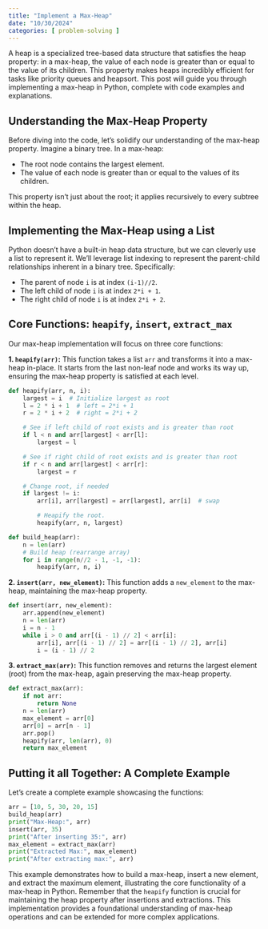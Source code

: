 ```yaml
---
title: "Implement a Max-Heap"
date: "10/30/2024"
categories: [ problem-solving ]
---
```


A heap is a specialized tree-based data structure that satisfies the heap property:  in a max-heap, the value of each node is greater than or equal to the value of its children. This property makes heaps incredibly efficient for tasks like priority queues and heapsort. This post will guide you through implementing a max-heap in Python, complete with code examples and explanations.


## Understanding the Max-Heap Property

Before diving into the code, let's solidify our understanding of the max-heap property.  Imagine a binary tree. In a max-heap:

* The root node contains the largest element.
* The value of each node is greater than or equal to the values of its children.

This property isn't just about the root; it applies recursively to every subtree within the heap.


## Implementing the Max-Heap using a List

Python doesn't have a built-in heap data structure, but we can cleverly use a list to represent it.  We'll leverage list indexing to represent the parent-child relationships inherent in a binary tree.  Specifically:

* The parent of node `i` is at index `(i-1)//2`.
* The left child of node `i` is at index `2*i + 1`.
* The right child of node `i` is at index `2*i + 2`.


## Core Functions: `heapify`, `insert`, `extract_max`

Our max-heap implementation will focus on three core functions:

**1. `heapify(arr)`:** This function takes a list `arr` and transforms it into a max-heap in-place.  It starts from the last non-leaf node and works its way up, ensuring the max-heap property is satisfied at each level.

```python
def heapify(arr, n, i):
    largest = i  # Initialize largest as root
    l = 2 * i + 1  # left = 2*i + 1
    r = 2 * i + 2  # right = 2*i + 2

    # See if left child of root exists and is greater than root
    if l < n and arr[largest] < arr[l]:
        largest = l

    # See if right child of root exists and is greater than root
    if r < n and arr[largest] < arr[r]:
        largest = r

    # Change root, if needed
    if largest != i:
        arr[i], arr[largest] = arr[largest], arr[i]  # swap

        # Heapify the root.
        heapify(arr, n, largest)

def build_heap(arr):
    n = len(arr)
    # Build heap (rearrange array)
    for i in range(n//2 - 1, -1, -1):
        heapify(arr, n, i)

```

**2. `insert(arr, new_element)`:**  This function adds a `new_element` to the max-heap, maintaining the max-heap property.

```python
def insert(arr, new_element):
    arr.append(new_element)
    n = len(arr)
    i = n - 1
    while i > 0 and arr[(i - 1) // 2] < arr[i]:
        arr[i], arr[(i - 1) // 2] = arr[(i - 1) // 2], arr[i]
        i = (i - 1) // 2
```

**3. `extract_max(arr)`:** This function removes and returns the largest element (root) from the max-heap, again preserving the max-heap property.


```python
def extract_max(arr):
    if not arr:
        return None
    n = len(arr)
    max_element = arr[0]
    arr[0] = arr[n - 1]
    arr.pop()
    heapify(arr, len(arr), 0)
    return max_element
```

## Putting it all Together: A Complete Example

Let's create a complete example showcasing the functions:

```python
arr = [10, 5, 30, 20, 15]
build_heap(arr)
print("Max-Heap:", arr)
insert(arr, 35)
print("After inserting 35:", arr)
max_element = extract_max(arr)
print("Extracted Max:", max_element)
print("After extracting max:", arr)

```

This example demonstrates how to build a max-heap, insert a new element, and extract the maximum element, illustrating the core functionality of a max-heap in Python.  Remember that the `heapify` function is crucial for maintaining the heap property after insertions and extractions.  This implementation provides a foundational understanding of max-heap operations and can be extended for more complex applications.